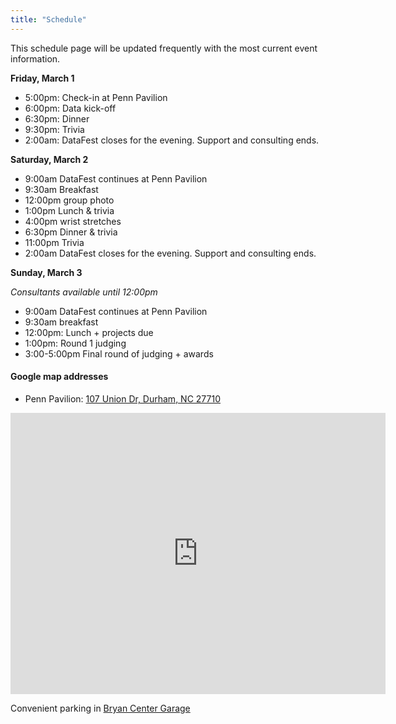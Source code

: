 ```yaml
---
title: "Schedule"
---
```


This schedule page will be updated frequently with the most current event information.

**Friday, March 1**

<!-- 2024 schedule -->
- 5:00pm: Check-in at Penn Pavilion
- 6:00pm: Data kick-off
- 6:30pm: Dinner
- 9:30pm: Trivia
- 2:00am: DataFest closes for the evening. Support and consulting ends.

<!-- 2023 schedule -->
<!-- - 5:00pm: Check-in begins at Perkins Library Link near the Help Desk (floor L1) -->
<!-- - 6:00pm: Data kick-off at Levine Science Research Center (LSRC) B101. -->
<!-- - 6:30pm: DataFest moves to Perkins Link for Dinner, and check-in continues at Perkins Link near the Help Desk (floor L1); workspace assignments are released -->
<!-- - 9:00pm: DataFest support and consulting runs until 9pm. -->

**Saturday, March 2**

- 9:00am DataFest continues at Penn Pavilion
- 9:30am Breakfast
- 12:00pm group photo
- 1:00pm Lunch & trivia
- 4:00pm wrist stretches
- 6:30pm Dinner & trivia
- 11:00pm Trivia
- 2:00am DataFest closes for the evening. Support and consulting ends.



<!-- - 10:00am: DataFest continues at Perkins Library: breakfast + coffee + tea -->
<!-- - 12:30pm: Group photo -->
<!-- - 1:00pm: Lunch -->
<!-- - 2:00pm: Activity break -->
<!-- - 4:00pm: Activity break -->
<!-- - 6:00pm: Dinner & trivia -->
<!-- - 9:00pm: DataFest support and consulting runs until 9pm. -->

**Sunday, March 3**

*Consultants available until 12:00pm*

- 9:00am DataFest continues at Penn Pavilion
- 9:30am breakfast
- 12:00pm: Lunch + projects due
- 1:00pm: Round 1 judging
- 3:00-5:00pm Final round of judging + awards

<!-- *Consultants available for help until 12:00pm.* -->

<!-- - 10:00am: DataFest continues at Perkins + breakfast + coffee + tea -->
<!-- - 12:00pm: Lunch + projects due! -->
<!-- - 1:00pm-2:30pm: Round 1 judging -->
<!-- - 3:00pm-5:00pm: Final round of judging & awards in Levine Science Research Center (LSRC) B101 -->

#### Google map addresses

- Penn Pavilion: [107 Union Dr, Durham, NC 27710](https://maps.app.goo.gl/gXVJiMBw8x4jNiru9)

<iframe src="https://www.google.com/maps/embed?pb=!1m18!1m12!1m3!1d3227.8243789566163!2d-78.945684149699!3d36.00015750176001!2m3!1f0!2f0!3f0!3m2!1i1024!2i768!4f13.1!3m3!1m2!1s0x89ace6b0062c689b%3A0x418fe3d44783c11b!2sPenn%20Pavilion!5e0!3m2!1sen!2sus!4v1705005781165!5m2!1sen!2sus" width="600" height="450" style="border:0;" allowfullscreen="" loading="lazy" referrerpolicy="no-referrer-when-downgrade"></iframe>

<!-- - Perkins library: [411 Chapel Drive -->
<!-- Durham, NC 27708](https://goo.gl/maps/JGGawKRZBm2ygq4S8) -->
<!-- - Levine Science Research Center (LSRC): [308 Research Dr, Durham, NC 27710](https://goo.gl/maps/ERowZZSPJwrp3i1MA) -->

Convenient parking in [Bryan Center Garage](https://goo.gl/maps/3Ed2a1NsQxjFsyci6)